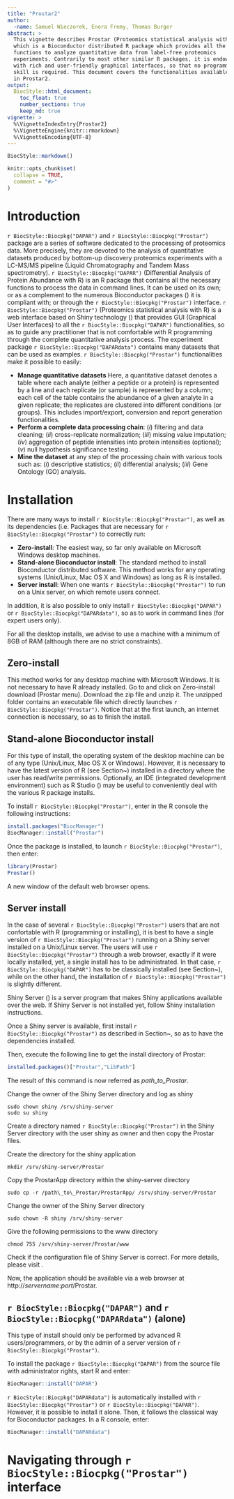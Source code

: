 ```yaml
---
title: "Prostar2"
author:
  -name: Samuel Wieczorek, Enora Fremy, Thomas Burger
abstract: >
  This vignette describes Prostar (Proteomics statistical analysis with R)
  which is a Bioconductor distributed R package which provides all the necessary
  functions to analyze quantitative data from label-free proteomics 
  experiments. Contrarily to most other similar R packages, it is endowed
  with rich and user-friendly graphical interfaces, so that no programming 
  skill is required. This document covers the functionalities available 
  in Prostar2.
output: 
  BiocStyle::html_document:
    toc_float: true
    number_sections: true
    keep_md: true
vignette: >
  %\VignetteIndexEntry{Prostar2}
  %\VignetteEngine{knitr::rmarkdown}
  %\VignetteEncoding{UTF-8}
---
```


```r
BiocStyle::markdown()
```

```r
knitr::opts_chunk$set(
  collapse = TRUE,
  comment = "#>"
)
```


# Introduction

`r BiocStyle::Biocpkg("DAPAR")` and `r BiocStyle::Biocpkg("Prostar")`
package are a series of software dedicated to the processing of proteomics data. More precisely, they are devoted to the analysis of quantitative datasets produced by bottom-up discovery proteomics experiments with a LC-MS/MS pipeline (Liquid Chromatography and Tandem Mass spectrometry).
`r BiocStyle::Biocpkg("DAPAR")` (Differential Analysis of Protein Abundance with R) is an R 
package that contains all the necessary functions to process the data in 
command lines. It can be used on its own; or as a complement to the numerous 
Bioconductor packages (\url{https://www.bioconductor.org/}) it is compliant with; 
or through the `r BiocStyle::Biocpkg("Prostar")` interface.
`r BiocStyle::Biocpkg("Prostar")` (Proteomics statistical analysis with R) is a 
web interface based on Shiny technology (\url{http://shiny.rstudio.com/}) that provides GUI 
(Graphical User Interfaces) to all the `r BiocStyle::Biocpkg("DAPAR")` functionalities, so as to guide any practitioner that is not comfortable with R programming through the complete 
quantitative analysis process.
 The experiment package `r BiocStyle::Biocpkg("DAPARdata")` contains 
many datasets that can be used as examples.
`r BiocStyle::Biocpkg("Prostar")` functionalities make it possible to easily:

* **Manage quantitative datasets** Here, a quantitative dataset 
denotes a table where each analyte (either a peptide or a protein) is represented
by a line and each replicate (or sample) is represented by a column; 
each cell of the table contains the abundance of a given analyte in a given replicate; 
the replicates are clustered into different conditions (or groups). This includes
import/export, conversion and report generation functionalities.
* **Perform a complete data processing chain**: (*i*) filtering and data cleaning; 
(*ii*) cross-replicate normalization; (*iii*) missing value imputation; (*iv*) aggregation of peptide intensities into protein intensities (optional); (*v*) null hypothesis significance testing.
* **Mine the dataset** at any step of the processing chain with various tools such as:
(*i*) descriptive statistics; (*ii*) differential analysis; (*iii*) Gene Ontology (GO) analysis.



# Installation

There are many ways to install `r BiocStyle::Biocpkg("Prostar")`, as well as its dependencies (i.e. Packages that are necessary for `r BiocStyle::Biocpkg("Prostar")` to correctly run:

* **Zero-install**: The easiest way, so far only available on Microsoft Windows desktop machines.
* **Stand-alone Bioconductor install**: The standard method to install Bioconductor distributed software. This method works for any operating systems (Unix/Linux, Mac OS X and Windows) as long as R is installed.
* **Server install**: When one wants `r BiocStyle::Biocpkg("Prostar")` to run on a Unix server, on which remote users connect.

In addition, it is also possible to only install `r BiocStyle::Biocpkg("DAPAR")` or `r BiocStyle::Biocpkg("DAPARdata")`, so as to work in command lines (for expert users only).

For all the desktop installs, we advise to use a machine with a minimum of 8GB of RAM (although there are no strict constraints).

## Zero-install
This method works for any desktop machine with Microsoft Windows. It is not necessary to have R already installed.
Go to \url{http://www.prostar-proteomics.org} and click on Zero-install download (Prostar menu). Download the zip file and unzip it.
The unzipped folder contains an executable file which directly launches `r BiocStyle::Biocpkg("Prostar")`. Notice that at the first launch,
an internet connection is necessary, so as to finish the install.

## Stand-alone Bioconductor install

For this type of install, the operating system of the desktop machine can be of any type (Unix/Linux, Mac OS X or Windows).
However, it is necessary to have the latest version of R (see Section~\ref{sec:sessionInfo}) installed in a directory where the user has read/write permissions. 
Optionally, an IDE (integrated development environment) such as R Studio (\url{https://www.rstudio.com/}) may be useful to conveniently deal with the various R package installs.

To install `r BiocStyle::Biocpkg("Prostar")`, enter in the R console the following instructions:

```r
install.packages("BiocManager")
BiocManager::install("Prostar")
```

Once the package is installed, to launch `r BiocStyle::Biocpkg("Prostar")`, then enter:

```r
library(Prostar)
Prostar()
```

A new window of the default web browser opens. 

## Server install

In the case of several `r BiocStyle::Biocpkg("Prostar")` users that are not 
confortable with R (programming or installing), it is best to have a single 
version of `r BiocStyle::Biocpkg("Prostar")` running on a Shiny server 
installed on a Unix/Linux server. The users will use `r BiocStyle::Biocpkg("Prostar")` through 
a web browser, exactly if it were locally installed, yet, a single install has 
to be administrated. In that case, `r BiocStyle::Biocpkg("DAPAR")` has to be classically 
installed (see Section~\ref{sec:daparalone}), while on the other hand, the 
installation of `r BiocStyle::Biocpkg("Prostar")` is slightly different.

Shiny Server (\url{https://github.com/rstudio/shiny-server}) is a server program that 
makes Shiny applications available over the web. If Shiny Server is not installed yet, 
follow Shiny installation instructions.

Once a Shiny server is available, first install `r BiocStyle::Biocpkg("Prostar")` as described in 
Section~\ref{sec:daparProstarstandalone}, so as to have the dependencies 
installed.

Then, execute the following line to get the install directory of Prostar:

```r
installed.packages()["Prostar","LibPath"]
```

The result of this command is now referred as *path_to_Prostar*.

Change the owner of the Shiny Server directory and log as shiny
```code
sudo chown shiny /srv/shiny-server
sudo su shiny
```

Create a directory named `r BiocStyle::Biocpkg("Prostar")` in the Shiny Server directory with 
the user shiny as owner and then copy the Prostar files.

Create the directory for the shiny application 

```code
mkdir /srv/shiny-server/Prostar
```

Copy the ProstarApp directory within the shiny-server directory

```code
sudo cp -r /path\_to\_Prostar/ProstarApp/ /srv/shiny-server/Prostar
```

Change the owner of the Shiny Server directory

```code
sudo chown -R shiny /srv/shiny-server
```

Give the following permissions to the www directory

```code
chmod 755 /srv/shiny-server/Prostar/www
```

Check if the configuration file of Shiny Server is correct.
For more details, please visit 
\url{http://rstudio.github.io/shiny-server/latest/}.

Now, the application should be available via a web browser at 
http://*servername*:*port*/Prostar.



## `r BiocStyle::Biocpkg("DAPAR")` and `r BiocStyle::Biocpkg("DAPARdata")` (alone)

This type of install should only be performed by advanced R users/programmers, or by the admin of a server version of `r BiocStyle::Biocpkg("Prostar")`.

To install the package `r BiocStyle::Biocpkg("DAPAR")` from the source file with administrator 
rights, start R and enter:

```r
BiocManager::install("DAPAR")
```

`r BiocStyle::Biocpkg("DAPARdata")` is automatically installed with `r BiocStyle::Biocpkg("Prostar")` or `r BiocStyle::Biocpkg("DAPAR")`. However, it is possible to install it alone. Then, it  follows 
the classical way for Bioconductor packages. In a R console, enter:

```r
BiocManager::install("DAPARdata")
```


# Navigating through `r BiocStyle::Biocpkg("Prostar")` interface

